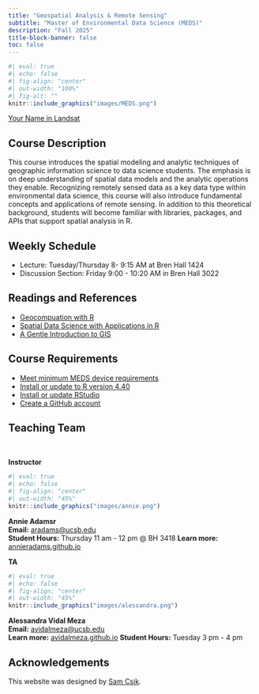 ```yaml
---
title: "Geospatial Analysis & Remote Sensing"
subtitle: "Master of Environmental Data Science (MEDS)"
description: "Fall 2025"
title-block-banner: false
toc: false
---
```


```r
#| eval: true 
#| echo: false
#| fig-align: "center"
#| out-width: "100%" 
#| fig-alt: ""
knitr::include_graphics("images/MEDS.png")
```

::: {.gray-text .center-text}
[Your Name in Landsat](https://landsat.gsfc.nasa.gov/apps/YourNameInLandsat-main/index.html){target="_blank"}
:::

## Course Description

This course introduces the spatial modeling and analytic techniques of geographic information science to data science students. The emphasis is on deep understanding of spatial data models and the analytic operations they enable. Recognizing remotely sensed data as a key data type within environmental data science, this course will also introduce fundamental concepts and applications of remote sensing. In addition to this theoretical background, students will become familiar with libraries, packages, and APIs that support spatial analysis in R.

## Weekly Schedule

- Lecture: Tuesday/Thursday 8- 9:15 AM at Bren Hall 1424
- Discussion Section: Friday 9:00 - 10:20 AM in Bren Hall 3022

## Readings and References

- [Geocompuation with R](https://r.geocompx.org/index.html)
- [Spatial Data Science with Applications in R](https://r-spatial.org/book/)
- [A Gentle Introduction to GIS](https://docs.qgis.org/3.34/en/docs/gentle_gis_introduction/index.html)

## Course Requirements

- [Meet minimum MEDS device requirements](https://ucsb-meds.github.io/computer_reqs.html)
- [Install or update to R version 4.40](https://ucsb-meds.github.io/MEDS-installation-guide/#install-R)
- [Install or update RStudio](https://ucsb-meds.github.io/MEDS-installation-guide/#install-RStudio)
- [Create a GitHub account](https://ucsb-meds.github.io/MEDS-installation-guide/#GitHub)

## Teaching Team

<br>

::: {.grid}

::: {.g-col-12 .g-col-md-6}

::: {.center-text .body-text-l}
**Instructor**
:::

```r
#| eval: true 
#| echo: false
#| fig-align: "center"
#| out-width: "45%" 
knitr::include_graphics("images/annie.png")
```

::: {.center-text}
[**Annie Adamsr**]{.teal-text}  
**Email:** [aradams@ucsb.edu](mailto::aradams@ucsb.edu)  
**Student Hours:** Thursday 11 am - 12 pm @ BH 3418
**Learn more:** [annieradams.github.io](https://annieradams.github.io/)  
:::

:::

::: {.g-col-12 .g-col-md-6}

::: {.center-text .body-text-l}
**TA**
:::

```r
#| eval: true 
#| echo: false
#| fig-align: "center"
#| out-width: "45%" 
knitr::include_graphics("images/alessandra.png")
```

::: {.center-text}
[**Alessandra Vidal Meza**]{.teal-text}  
**Email:** [avidalmeza@ucsb.edu](mailto::avidalmeza@ucsb.edu)   
**Learn more:** [avidalmeza.github.io](https://avidalmeza.github.io/)
**Student Hours:** Tuesday 3 pm - 4 pm
:::

:::
:::

## Acknowledgements

This website was designed by [Sam Csik](https://samanthacsik.github.io/){target="_blank"}.